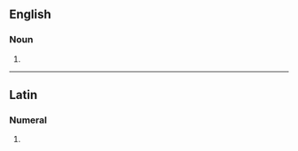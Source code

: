 {{also|duodecimo's|duodécimos}}

==English==

===Noun===
{{head|en|noun form}}

# {{plural of|duodecimo|lang=en}}

----

==Latin==

===Numeral===
{{la-num-form|duodecimōs}}

# {{inflection of|duodecimus||acc|m|p|lang=la}}
